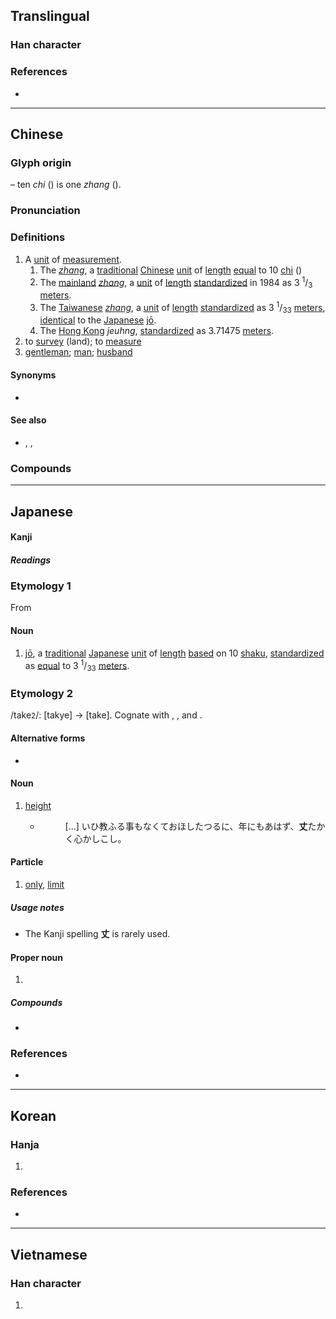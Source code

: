 {{also|𠀋|大}}
{{character info/new}}
==Translingual==

===Han character===
{{Han char|rn=1|rad=一|as=02|sn=3|four=50000|canj=JK}}

===References===
* {{Han ref|kx=0076.040|dkj=00011|dj=0137.080|hdz=10009.020|uh=4E08|ud=19976|bh=A456|bd=42070}}

----

==Chinese==
{{zh-forms}}
{{wikipedia|zhang (unit)}}

===Glyph origin===
{{Han etyl}}
{{Han compound|十|又|ls=ic|t1=ten|t2=hand}} – ten ''chi'' ({{zh-l|*尺}}) is one ''zhang'' ({{lang|zh|丈}}).

===Pronunciation===
{{zh-pron
|m=zhàng
|m-s=zang4
|c=zoeng6
|h=pfs=chhong/chhông
|md=dâung/diông/tiông
|md_note=dâung - unit of measure; diông/tiông - kinship term
|mn=xm,tp,kh,yl,tc,hc,sx,km,mg:tiūⁿ/zz,tn:tiōⁿ/qz,lk:tiǔⁿ/xm,zz,tw:tn̄g/qz:tňg/xm,tw:tiōng/zz:tiāng/qz:tiǒng
|mn_note=tiūⁿ/tiōⁿ/tiǔⁿ, tn̄g/tňg - vernacular; tiōng/tiāng/tiǒng - literary
|w=3zan
|mc=y
|oc=y
|cat=n,v
}}

===Definitions===
{{zh-hanzi}}

# A [[unit]] of [[measurement]].
## The ''[[zhang]]'', a [[traditional]] [[Chinese]] [[unit]] of [[length]] [[equal]] to 10 [[chi]] ({{zh-l|*尺}})
## The [[mainland China|mainland]] ''[[zhang]]'', a [[unit]] of [[length]] [[standardize]]d in 1984 as 3 <sup>1</sup>/<sub>3</sub> [[meter]]s.
## The [[Taiwanese]] ''[[zhang]]'', a [[unit]] of [[length]] [[standardize]]d as 3 <sup>1</sup>/<sub>33</sub> [[meter]]s, [[identical]] to the [[Japanese]] [[jō]].
## The [[Hong Kong]] ''jeuhng'', [[standardize]]d as 3.71475 [[meter]]s.
# to [[survey]] (land); to [[measure]]
# [[gentleman]]; [[man]]; [[husband]]
#: {{zh-x|丈夫|husband}}

====Synonyms====
* {{sense|mainland zhang}} {{zh-l|市丈}}

====See also====
* {{zh-l|尺}}, {{zh-l|寸}}, {{zh-l|分}}

===Compounds===
{{zh-der|一丈青|一落千丈|一跳八丈|丈丈|丈二金剛|丈人|丈人峰|丈人行|丈八燈臺|丈八蛇矛|丈六金身|丈夫|丈夫女|丈夫子|丈室|丈母|丈母娘|丈量|不丈夫|偉丈夫|光焰萬丈|光芒萬丈|公丈|函丈|國丈|大丈夫|大八丈|女丈夫|女中丈夫|妹丈|姊丈|姑丈|姑丈人|姨丈|家丈人|小丈夫|尺水丈波|岳丈|師丈|席間函丈|方丈|方丈之饌|方丈盈前|日高三丈|清丈|火冒三丈|烈丈夫|百丈|百丈山|百丈清規|百丈竿頭|眇小丈夫|萬丈|萬丈深淵|萬丈竿頭|紅塵萬丈|老丈|老丈人|蓑衣丈人|豪情萬丈|賤丈夫|雄心萬丈|食前方丈|食味方丈|黎丘丈人}}

----

==Japanese==

====Kanji====
{{ja-kanji|grade=c|rs=一02}}

=====Readings=====
{{ja-readings
|goon=じょう<ぢやう
|kanon=ちょう<ちやう
|kun=たけ-
}}

===Etymology 1===
From {{etyl|zh|ja}} {{m|zh|丈|tr=zhang}}

====Noun====
{{ja-noun|じょう|hhira=ぢやう}}

# [[jō]], a [[traditional]] [[Japanese]] [[unit]] of [[length]] [[based]] on 10 [[shaku]], [[standardize]]d as [[equal]] to 3 <sup>1</sup>/<sub>33</sub> [[meter]]s.

===Etymology 2===
/take<small>2</small>/: [takye] → [take]. Cognate with {{m|ja|高|tr=taka||height}}, {{m|ja|高い|tr=takai||high}}, and {{m|ja|長ける|tr=takeru||to be high}}.

====Alternative forms====
* {{l|ja|長}}

====Noun====
{{ja-noun|たけ}}

# [[height]]
#* {{RQ:Utsubo Monogatari|Toshikage}}
#*: [...] いひ教ふる事もなくておほしたつるに、年にもあはず、'''丈'''たかく心かしこし。

====Particle====
{{ja-pos|particle|だけ}}

# [[only]], [[limit]]
#: {{ja-usex|ローマ字'''だけ'''の辞書。|^ローマじ '''だけ''' の じしょ。|A rōmaji-'''only''' dictionary.}}
#: {{ja-usex|寝たい'''だけ'''寝ていい。|^ねたい '''だけ''' ねて い.い。|You can sleep '''as much as''' you want.}}

=====Usage notes=====
* The Kanji spelling '''丈''' is rarely used.

====Proper noun====
{{ja-pos|proper|じょう|hhira=ぢやう}}

# {{given name|male|lang=ja|sort=じょう}}

=====Compounds=====
* {{ja-r|はちじょう}}

===References===
* {{R:Utsubo Monogatari 1}}

----

==Korean==

===Hanja===
{{ko-hanja|hangeul=장|rv=jang|mr=chang|y=cang|eumhun=어른|ehrv=eoleun|ehmr=ǒrǔn|ehy=}}

# {{defn|lang=ko|sort=一02}}

===References===
* {{Hanja ref|nav=11111}}

----

==Vietnamese==

===Han character===
{{vi-hantu|[[trượng]]|rs=一02}}

# {{defn|lang=vi|sort=一02}}